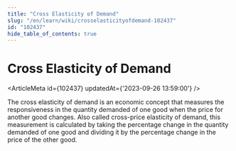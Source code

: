 ```yaml
---
title: "Cross Elasticity of Demand"
slug: "/en/learn/wiki/crosselasticityofdemand-102437"
id: "102437"
hide_table_of_contents: true
---
```



# Cross Elasticity of Demand

<ArticleMeta id={102437} updatedAt={'2023-09-26 13:59:00'} />
<div className='border-solid border-b border-t-0 my-4 border-[var(--ifm-color-gray-300)]' />

The cross elasticity of demand is an economic concept that measures the responsiveness in the quantity demanded of one good when the price for another good changes. Also called cross-price elasticity of demand, this measurement is calculated by taking the percentage change in the quantity demanded of one good and dividing it by the percentage change in the price of the other good.
